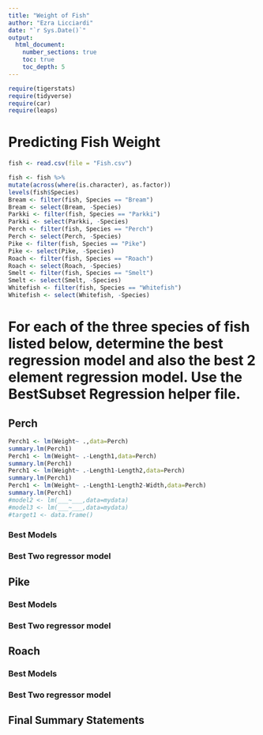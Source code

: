 ```yaml
---
title: "Weight of Fish"
author: "Ezra Licciardi"
date: "`r Sys.Date()`"  
output: 
  html_document:
    number_sections: true
    toc: true
    toc_depth: 5
---
```



```r
require(tigerstats)
require(tidyverse)
require(car)
require(leaps)
```

# Predicting Fish Weight
```r
fish <- read.csv(file = "Fish.csv")
```

```r
 
fish <- fish %>%
mutate(across(where(is.character), as.factor))
levels(fish$Species)
Bream <- filter(fish, Species == "Bream")
Bream <- select(Bream, -Species) 
Parkki <- filter(fish, Species == "Parkki")
Parkki <- select(Parkki, -Species) 
Perch <- filter(fish, Species == "Perch")
Perch <- select(Perch, -Species) 
Pike <- filter(fish, Species == "Pike")
Pike <- select(Pike, -Species) 
Roach <- filter(fish, Species == "Roach")
Roach <- select(Roach, -Species) 
Smelt <- filter(fish, Species == "Smelt")
Smelt <- select(Smelt, -Species) 
Whitefish <- filter(fish, Species == "Whitefish")
Whitefish <- select(Whitefish, -Species) 
```

# For each of the three species of fish listed below, determine the best regression model and also the best 2 element regression model. Use the BestSubset Regression helper file.


## Perch
```r

Perch1 <- lm(Weight~ .,data=Perch)
summary.lm(Perch1)
Perch1 <- lm(Weight~ .-Length1,data=Perch)
summary.lm(Perch1)
Perch1 <- lm(Weight~ .-Length1-Length2,data=Perch)
summary.lm(Perch1)
Perch1 <- lm(Weight~ .-Length1-Length2-Width,data=Perch)
summary.lm(Perch1)
#model2 <- lm(___~___,data=mydata)
#model3 <- lm(___~___,data=mydata)
#target1 <- data.frame()

```
### Best Models

### Best Two regressor model


## Pike

### Best Models

### Best Two regressor model

## Roach

### Best Models

### Best Two regressor model

## Final Summary Statements